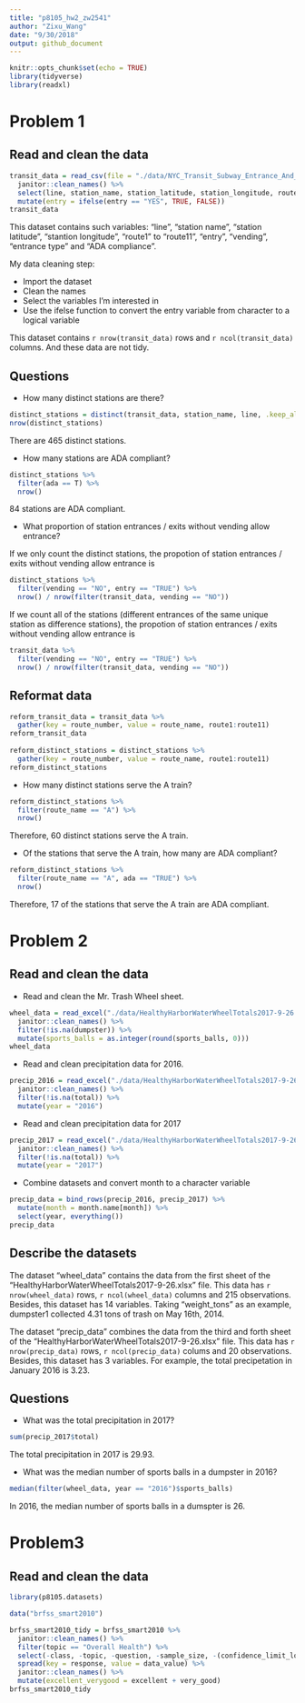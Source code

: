 ```yaml
---
title: "p8105_hw2_zw2541"
author: "Zixu_Wang"
date: "9/30/2018"
output: github_document
---
```


```r
knitr::opts_chunk$set(echo = TRUE)
library(tidyverse)
library(readxl)
```

# Problem 1

## Read and clean the data
```r
transit_data = read_csv(file = "./data/NYC_Transit_Subway_Entrance_And_Exit_Data.csv") %>% 
  janitor::clean_names() %>% 
  select(line, station_name, station_latitude, station_longitude, route1:route11, entry, vending, entrance_type, ada) %>% 
  mutate(entry = ifelse(entry == "YES", TRUE, FALSE))
transit_data
```

This dataset contains such variables: "line", "station name", "station latitude", "stantion longitude", "route1" to "route11", "entry", "vending", "entrance type" and "ADA compliance".

My data cleaning step:

* Import the dataset
* Clean the names
* Select the variables I'm interested in 
* Use the ifelse function to convert the entry variable from character to a logical variable

This dataset contains `r nrow(transit_data)` rows and `r ncol(transit_data)` columns. And these data are not tidy.

## Questions

* How many distinct stations are there? 
```r
distinct_stations = distinct(transit_data, station_name, line, .keep_all = T) 
nrow(distinct_stations)
```
There are 465 distinct stations.

* How many stations are ADA compliant?
```r
distinct_stations %>% 
  filter(ada == T) %>% 
  nrow()
```
84 stations are ADA compliant.

* What proportion of station entrances / exits without vending allow entrance?

If we only count the distinct stations, the propotion of station entrances / exits without vending allow entrance is
```r
distinct_stations %>% 
  filter(vending == "NO", entry == "TRUE") %>% 
  nrow() / nrow(filter(transit_data, vending == "NO"))
```

If we count all of the stations (different entrances of the same unique station as difference stations), the propotion of station entrances / exits without vending allow entrance is
```r
transit_data %>% 
  filter(vending == "NO", entry == "TRUE") %>% 
  nrow() / nrow(filter(transit_data, vending == "NO"))
```

## Reformat data
```r
reform_transit_data = transit_data %>% 
  gather(key = route_number, value = route_name, route1:route11) 
reform_transit_data
  
reform_distinct_stations = distinct_stations %>% 
  gather(key = route_number, value = route_name, route1:route11)
reform_distinct_stations
```

* How many distinct stations serve the A train?
```r
reform_distinct_stations %>% 
  filter(route_name == "A") %>% 
  nrow()
```
Therefore, 60 distinct stations serve the A train.

* Of the stations that serve the A train, how many are ADA compliant?
```r
reform_distinct_stations %>% 
  filter(route_name == "A", ada == "TRUE") %>% 
  nrow()
```
Therefore, 17 of the stations that serve the A train are ADA compliant.

# Problem 2

## Read and clean the data

* Read and clean the Mr. Trash Wheel sheet.
```r
wheel_data = read_excel("./data/HealthyHarborWaterWheelTotals2017-9-26.xlsx", sheet = 1, range = "A2:N258") %>% 
  janitor::clean_names() %>%
  filter(!is.na(dumpster)) %>% 
  mutate(sports_balls = as.integer(round(sports_balls, 0)))
wheel_data
```

* Read and clean precipitation data for 2016.
```r
precip_2016 = read_excel("./data/HealthyHarborWaterWheelTotals2017-9-26.xlsx", sheet = 4, range = "A2:B14") %>% 
  janitor::clean_names() %>% 
  filter(!is.na(total)) %>% 
  mutate(year = "2016")
```

* Read and clean precipitation data for 2017
```r
precip_2017 = read_excel("./data/HealthyHarborWaterWheelTotals2017-9-26.xlsx", sheet = 3, range = "A2:B14") %>% 
  janitor::clean_names() %>% 
  filter(!is.na(total)) %>% 
  mutate(year = "2017")
```

* Combine datasets and convert month to a character variable
```r
precip_data = bind_rows(precip_2016, precip_2017) %>% 
  mutate(month = month.name[month]) %>% 
  select(year, everything())
precip_data
```

## Describe the datasets

The dataset "wheel_data" contains the data from the first sheet of the "HealthyHarborWaterWheelTotals2017-9-26.xlsx" file. This data has `r nrow(wheel_data)` rows, `r ncol(wheel_data)` columns and 215 observations. Besides, this dataset has 14 variables. Taking "weight_tons" as an example, dumpster1 collected 4.31 tons of trash on May 16th, 2014.

The dataset "precip_data" combines the data from the third and forth sheet of the "HealthyHarborWaterWheelTotals2017-9-26.xlsx" file. This data has `r nrow(precip_data)` rows, `r ncol(precip_data)` colums and 20 observations. Besides, this dataset has 3 variables. For example, the total precipetation in January 2016 is 3.23.

## Questions

* What was the total precipitation in 2017?
```r
sum(precip_2017$total)
```
The total precipitation in 2017 is 29.93.

* What was the median number of sports balls in a dumpster in 2016?
```r
median(filter(wheel_data, year == "2016")$sports_balls)
```
In 2016, the median number of sports balls in a dumspter is 26.

# Problem3

## Read and clean the data
```r
library(p8105.datasets)

data("brfss_smart2010")

brfss_smart2010_tidy = brfss_smart2010 %>% 
  janitor::clean_names() %>% 
  filter(topic == "Overall Health") %>% 
  select(-class, -topic, -question, -sample_size, -(confidence_limit_low:geo_location)) %>% 
  spread(key = response, value = data_value) %>% 
  janitor::clean_names() %>% 
  mutate(excellent_verygood = excellent + very_good) 
brfss_smart2010_tidy
```

